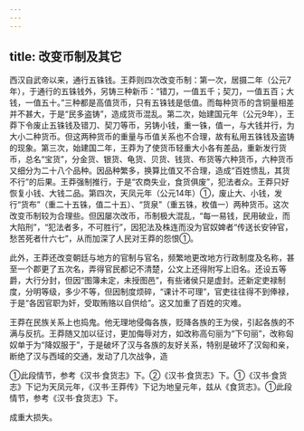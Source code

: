 ```yaml
---
---
---
```

title: 改变币制及其它
---



西汉自武帝以来，通行五铢钱。王莽则四次改变币制：第一次，居摄二年（公元7年），于通行的五铢钱外，另铸三种新币：“错刀，一值五千；契刀，一值五百；大钱，一值五十。”三种都是高值货币，只有五铢钱是低值。而每种货币的含铜量相差并不甚大，于是“民多盗铸”，造成货币混乱。第二次，始建国元年（公元9年），王莽下令废止五铢钱及错刀、契刀等币，另铸小钱，重一铢，值一，与大钱并行，为大小二种货币。但这两种货币的重量与币值关系也不合理，故有私用五铢钱及盗铸的现象。第三次，始建国二年，王莽为了使货币轻重大小各有差品，重新发行货币，总名“宝货”，分金货、银货、龟货、贝货、钱货、布货等六种货币，六种货币又细分为二十八个品种。因品种繁多，换算比值又不合理，造成“百姓愦乱，其货不行”的后果。王莽强制推行，于是“农商失业，食货俱废”，犯法者众。王莽只好恢复小钱、大钱二品。第四次，天凤元年（公元14年）①，废止大、小钱，发行“货布”（重二十五铢，值二十五）、“货泉”（重五铢，枚值一）两种货币。这次改变币制较为合理些。但因屡次改币，币制极大混乱，“每一易钱，民用破业，而大陷刑”，“犯法者多，不可胜行”，因犯法及株连而没为官奴婢者“传送长安钟官，愁苦死者什六七”，从而加深了人民对王莽的怨恨①。

此外，王莽还改变朝廷与地方的官制与官名，频繁地更改地方行政制度及名称，甚至一个郡更了五次名，弄得官民都记不清楚，公文上还得附写上旧名。还设五等爵，大行分封，但因“图簿未定，未授图邑”，有些诸侯只是虚封。还新定吏禄制度，分明等级，多少不等，但因制度烦碎，“课计不可理”，官吏往往得不到俸禄，于是“各因官职为奸，受取贿赂以自供给”。这又加重了百姓的灾难。

王莽在民族关系上也捣鬼。他无理地侵侮各族，贬降各族的王为侯，引起各族的不满与反抗。王莽随又加以征讨，更加侮辱对方，如改称高句丽为“下句丽”，改称匈奴单于为“降奴服于”，于是破坏了汉与各族的友好关系，特别是破坏了汉匈和亲，断绝了汉与西域的交通，发动了几次战争，造

①此段情节，参考《汉书·食货志》下。②《汉书·食货志》下。①《汉书·食货志》下记为天凤元年，《汉书·王莽传》下记为地皇元年，兹从《食货志》。①此段情节，参考《汉书·食货志》下。

成重大损失。